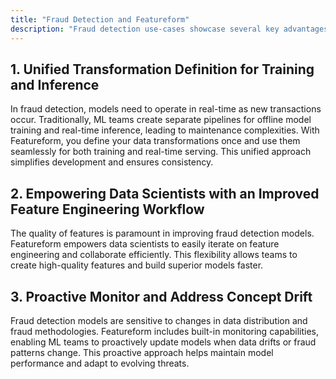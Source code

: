 ```yaml
---
title: "Fraud Detection and Featureform"
description: "Fraud detection use-cases showcase several key advantages of the Featureform platform."
---
```


## 1. Unified Transformation Definition for Training and Inference

In fraud detection, models need to operate in real-time as new transactions occur. Traditionally, ML teams create separate pipelines for offline model training and real-time inference, leading to maintenance complexities. With Featureform, you define your data transformations once and use them seamlessly for both training and real-time serving. This unified approach simplifies development and ensures consistency.

## 2. Empowering Data Scientists with an Improved Feature Engineering Workflow

The quality of features is paramount in improving fraud detection models. Featureform empowers data scientists to easily iterate on feature engineering and collaborate efficiently. This flexibility allows teams to create high-quality features and build superior models faster.

## 3. Proactive Monitor and Address Concept Drift

Fraud detection models are sensitive to changes in data distribution and fraud methodologies. Featureform includes built-in monitoring capabilities, enabling ML teams to proactively update models when data drifts or fraud patterns change. This proactive approach helps maintain model performance and adapt to evolving threats.
